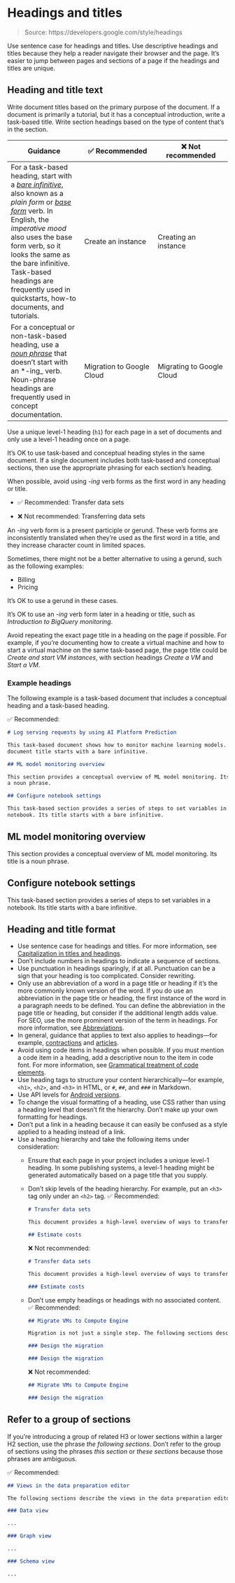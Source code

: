 # Headings and titles

> Source: https://developers.google.com/style/headings

Use sentence case for headings and titles. Use descriptive headings and titles because they help a reader navigate their browser and the page. It's easier to jump between pages and sections of a page if the headings and titles are unique.

## Heading and title text {#formatting-a-heading-or-title}

Write document titles based on the primary purpose of the document. If a document is primarily a tutorial, but it has a conceptual introduction, write a task-based title. Write section headings based on the type of content that's in the section.

| Guidance | ✅ Recommended | ❌ Not recommended |
| --- | --- | --- |
| For a task-based heading, start with a [*bare infinitive*](https://wikipedia.org/wiki/Infinitive#English), also known as a *plain form* or [*base form*](https://wikipedia.org/wiki/English*verbs#Base*form) verb. In English, the *imperative mood* also uses the base form verb, so it looks the same as the bare infinitive. Task-based headings are frequently used in quickstarts, how-to documents, and tutorials. | Create an instance | Creating an instance |
| For a conceptual or non-task-based heading, use a [*noun phrase*](https://wikipedia.org/wiki/Noun*phrase) that doesn't start with an *-ing_ verb. Noun-phrase headings are frequently used in concept documentation. | Migration to Google Cloud | Migrating to Google Cloud |

Use a unique level-1 heading (`h1`) for each page in a set of documents and only use a level-1 heading once on a page.

It's OK to use task-based and conceptual heading styles in the same document. If a single document includes both task-based and conceptual sections, then use the appropriate phrasing for each section's heading.

When possible, avoid using *-ing* verb forms as the first word in any heading or title.

- ✅ Recommended: Transfer data sets

- ❌ Not recommended: Transferring data sets

An *-ing* verb form is a present participle or gerund. These verb forms are inconsistently translated when they're used as the first word in a title, and they increase character count in limited spaces.

Sometimes, there might not be a better alternative to using a gerund, such as the following examples:

- Billing
- Pricing

It's OK to use a gerund in these cases.

It's OK to use an *-ing* verb form later in a heading or title, such as *Introduction to BigQuery monitoring*.

Avoid repeating the exact page title in a heading on the page if possible. For example, if you're documenting how to create a virtual machine and how to start a virtual machine on the same task-based page, the page title could be *Create and start VM instances*, with section headings *Create a VM* and *Start a VM*.

### Example headings

The following example is a task-based document that includes a conceptual heading and a task-based heading.

✅ Recommended:

```markdown
# Log serving requests by using AI Platform Prediction

This task-based document shows how to monitor machine learning models. The
document title starts with a bare infinitive.

## ML model monitoring overview

This section provides a conceptual overview of ML model monitoring. Its title is
a noun phrase.

## Configure notebook settings

This task-based section provides a series of steps to set variables in a
notebook. Its title starts with a bare infinitive.
```

## ML model monitoring overview

This section provides a conceptual overview of ML model monitoring. Its title is
a noun phrase.

## Configure notebook settings

This task-based section provides a series of steps to set variables in a
notebook. Its title starts with a bare infinitive.

## Heading and title format

- Use sentence case for headings and titles. For more information, see [Capitalization in titles and headings](https://developers.google.com/style/capitalization#capitalization-in-titles-and-headings).
- Don't include numbers in headings to indicate a sequence of sections.
- Use punctuation in headings sparingly, if at all. Punctuation can be a sign that your heading is too complicated. Consider rewriting.
- Only use an abbreviation of a word in a page title or heading if it's the more commonly known version of the word. If you do use an abbreviation in the page title or heading, the first instance of the word in a paragraph needs to be defined. You can define the abbreviation in the page title or heading, but consider if the additional length adds value. For SEO, use the more prominent version of the term in headings. For more information, see [Abbreviations](https://developers.google.com/style/abbreviations).
- In general, guidance that applies to text also applies to headings—for example, [contractions](https://developers.google.com/style/contractions) and [articles](https://developers.google.com/style/articles).
- Avoid using code items in headings when possible. If you must mention a code item in a heading, add a descriptive noun to the item in code font. For more information, see [Grammatical treatment of code elements](https://developers.google.com/style/code-in-text#grammatical-treatment-of-code-elements).
- Use heading tags to structure your content hierarchically—for example, `<h1>`, `<h2>`, and `<h3>` in HTML, or `#`, `##`, and `###` in Markdown.
- Use API levels for [Android versions](https://developers.google.com/style/product-names#android-versions).
- To change the visual formatting of a heading, use CSS rather than using a heading level that doesn't fit the hierarchy. Don't make up your own formatting for headings.
- Don't put a link in a heading because it can easily be confused as a style applied to a heading instead of a link.
- Use a heading hierarchy and take the following items under consideration:
  - Ensure that each page in your project includes a unique level-1 heading. In some publishing systems, a level-1 heading might be generated automatically based on a page title that you supply.
  - Don't skip levels of the heading hierarchy. For example, put an `<h3>` tag only under an `<h2>` tag.
    ✅ Recommended:

    ```markdown
    # Transfer data sets

    This document provides a high-level overview of ways to transfer your data to Google Cloud.

    ## Estimate costs
    ```

    ❌ Not recommended:

    ```markdown
    # Transfer data sets

    This document provides a high-level overview of ways to transfer your data to Google Cloud.

    ### Estimate costs
    ```

  - Don't use empty headings or headings with no associated content.
    ✅ Recommended:

    ```markdown
    ## Migrate VMs to Compute Engine

    Migration is not just a single step. The following sections describe the recommended steps.

    ### Design the migration

    ### Design the migration
    ```

    ❌ Not recommended:

    ```markdown
    ## Migrate VMs to Compute Engine

    ### Design the migration
    ```

## Refer to a group of sections

If you're introducing a group of related H3 or lower sections within a larger H2 section, use the phrase *the following sections*. Don't refer to the group of sections using the phrases *this section* or *these sections* because those phrases are ambiguous.

✅ Recommended:

```markdown
## Views in the data preparation editor

The following sections describe the views in the data preparation editor.

### Data view

...

### Graph view

...

### Schema view

...
```
